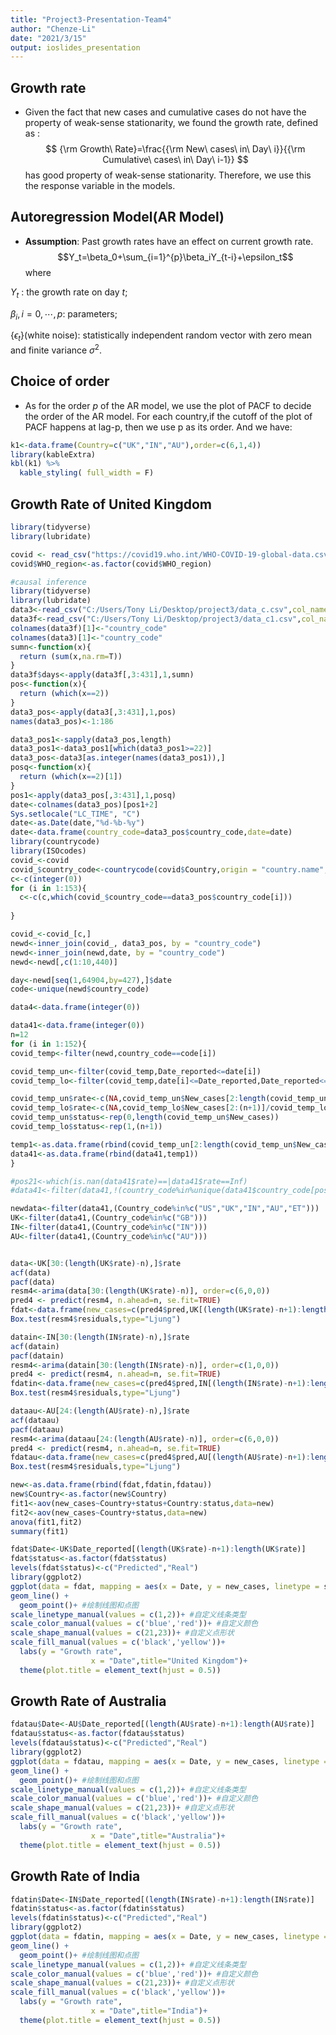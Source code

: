 ---
title: "Project3-Presentation-Team4"
author: "Chenze-Li"
date: "2021/3/15"
output: ioslides_presentation
---



## Growth rate

- Given the fact that new cases and cumulative cases do not have the property of weak-sense stationarity, we found the growth rate, defined as :
$$
{\rm Growth\ Rate}=\frac{{\rm New\ cases\ in\ Day\ i}}{{\rm Cumulative\ cases\ in\ Day\ i-1}}
$$
has good property of weak-sense stationarity. Therefore, we use this the response variable in the models. 


## Autoregression Model(AR Model)

- **Assumption**: Past growth rates have an effect on current growth rate.
$$Y_t=\beta_0+\sum_{i=1}^{p}\beta_iY_{t-i}+\epsilon_t$$
where 

$Y_t$ : the growth rate on day $t$;

$\beta_i,i=0,\cdots,p$: parameters;

$\{\epsilon_t\}$(white noise): statistically independent random vector with zero mean and finite variance $\sigma^2$.


## Choice of order

- As for the order $p$ of the AR model, we use the plot of PACF to decide the order of the AR model. For each country,if the cutoff of the plot of PACF happens at lag-p, then we use p as its order. And we have: 
```{r,echo=F}
k1<-data.frame(Country=c("UK","IN","AU"),order=c(6,1,4))
library(kableExtra)
kbl(k1) %>%
  kable_styling( full_width = F)
```


## Growth Rate of United Kingdom

```{r,include=F}
library(tidyverse)
library(lubridate)

covid <- read_csv("https://covid19.who.int/WHO-COVID-19-global-data.csv")
covid$WHO_region<-as.factor(covid$WHO_region)
```



```{r,include=F}
#causal inference
library(tidyverse)
library(lubridate)
data3<-read_csv("C:/Users/Tony Li/Desktop/project3/data_c.csv",col_names = T)
data3f<-read_csv("C:/Users/Tony Li/Desktop/project3/data_c1.csv",col_names = T)
colnames(data3f)[1]<-"country_code"
colnames(data3)[1]<-"country_code"
sumn<-function(x){
  return (sum(x,na.rm=T))
}
data3f$days<-apply(data3f[,3:431],1,sumn)
pos<-function(x){
  return (which(x==2))
}
data3_pos<-apply(data3[,3:431],1,pos)
names(data3_pos)<-1:186

data3_pos1<-sapply(data3_pos,length)
data3_pos1<-data3_pos1[which(data3_pos1>=22)]
data3_pos<-data3[as.integer(names(data3_pos1)),]
posq<-function(x){
  return (which(x==2)[1])
}
pos1<-apply(data3_pos[,3:431],1,posq)
date<-colnames(data3_pos)[pos1+2]
Sys.setlocale("LC_TIME", "C")
date<-as.Date(date,"%d-%b-%y")
date<-data.frame(country_code=data3_pos$country_code,date=date)
library(countrycode)
library(ISOcodes)
covid_<-covid
covid_$country_code<-countrycode(covid$Country,origin = "country.name",destination = "iso3c",warn = TRUE)
c<-c(integer(0))
for (i in 1:153){
  c<-c(c,which(covid_$country_code==data3_pos$country_code[i]))
  
}

covid_<-covid_[c,]
newd<-inner_join(covid_, data3_pos, by = "country_code")
newd<-inner_join(newd,date, by = "country_code")
newd<-newd[,c(1:10,440)]

day<-newd[seq(1,64904,by=427),]$date
code<-unique(newd$country_code)

data4<-data.frame(integer(0))

data41<-data.frame(integer(0))
n=12
for (i in 1:152){
covid_temp<-filter(newd,country_code==code[i])

covid_temp_un<-filter(covid_temp,Date_reported<=date[i])
covid_temp_lo<-filter(covid_temp,date[i]<=Date_reported,Date_reported<=as.Date(date[i])+n)

covid_temp_un$rate<-c(NA,covid_temp_un$New_cases[2:length(covid_temp_un$New_cases)]/covid_temp_un$Cumulative_cases[1:length(covid_temp_un$New_cases)-1])
covid_temp_lo$rate<-c(NA,covid_temp_lo$New_cases[2:(n+1)]/covid_temp_lo$Cumulative_cases[1:n])
covid_temp_un$status<-rep(0,length(covid_temp_un$New_cases))
covid_temp_lo$status<-rep(1,(n+1))

temp1<-as.data.frame(rbind(covid_temp_un[2:length(covid_temp_un$New_cases),],covid_temp_lo[2:(n+1),]))
data41<-as.data.frame(rbind(data41,temp1))
}

#pos21<-which(is.nan(data41$rate)==|data41$rate==Inf)
#data41<-filter(data41,!(country_code%in%unique(data41$country_code[pos21])))

newdata<-filter(data41,(Country_code%in%c("US","UK","IN","AU","ET")))
UK<-filter(data41,(Country_code%in%c("GB")))
IN<-filter(data41,(Country_code%in%c("IN")))
AU<-filter(data41,(Country_code%in%c("AU")))


data<-UK[30:(length(UK$rate)-n),]$rate
acf(data)
pacf(data)
resm4<-arima(data[30:(length(UK$rate)-n)], order=c(6,0,0))
pred4 <- predict(resm4, n.ahead=n, se.fit=TRUE)
fdat<-data.frame(new_cases=c(pred4$pred,UK[(length(UK$rate)-n+1):length(UK$rate),]$rate),status=c(rep(0,n),rep(1,n)),Country=rep("UK",(2*n)))
Box.test(resm4$residuals,type="Ljung")

datain<-IN[30:(length(IN$rate)-n),]$rate
acf(datain)
pacf(datain)
resm4<-arima(datain[30:(length(IN$rate)-n)], order=c(1,0,0))
pred4 <- predict(resm4, n.ahead=n, se.fit=TRUE)
fdatin<-data.frame(new_cases=c(pred4$pred,IN[(length(IN$rate)-n+1):length(IN$rate),]$rate),status=c(rep(0,n),rep(1,n)),Country=rep("IN",(2*n)))
Box.test(resm4$residuals,type="Ljung")

dataau<-AU[24:(length(AU$rate)-n),]$rate
acf(dataau)
pacf(dataau)
resm4<-arima(dataau[24:(length(AU$rate)-n)], order=c(6,0,0))
pred4 <- predict(resm4, n.ahead=n, se.fit=TRUE)
fdatau<-data.frame(new_cases=c(pred4$pred,AU[(length(AU$rate)-n+1):length(AU$rate),]$rate),status=c(rep(0,n),rep(1,n)),Country=rep("AU",(2*n)))
Box.test(resm4$residuals,type="Ljung")

new<-as.data.frame(rbind(fdat,fdatin,fdatau))
new$Country<-as.factor(new$Country)
fit1<-aov(new_cases~Country+status+Country:status,data=new)
fit2<-aov(new_cases~Country+status,data=new)
anova(fit1,fit2)
summary(fit1)
```

```{r,echo=F,fig.align='center'}
fdat$Date<-UK$Date_reported[(length(UK$rate)-n+1):length(UK$rate)]
fdat$status<-as.factor(fdat$status)
levels(fdat$status)<-c("Predicted","Real")
library(ggplot2)
ggplot(data = fdat, mapping = aes(x = Date, y = new_cases, linetype = status, colour = status, shape = status,fill=status))+
geom_line() + 
  geom_point()+ #绘制线图和点图
scale_linetype_manual(values = c(1,2))+ #自定义线条类型
scale_color_manual(values = c('blue','red'))+ #自定义颜色
scale_shape_manual(values = c(21,23))+ #自定义点形状
scale_fill_manual(values = c('black','yellow'))+
  labs(y = "Growth rate",
                  x = "Date",title="United Kingdom")+
  theme(plot.title = element_text(hjust = 0.5))
```

## Growth Rate of Australia

```{r,echo=F,fig.align='center'}
fdatau$Date<-AU$Date_reported[(length(AU$rate)-n+1):length(AU$rate)]
fdatau$status<-as.factor(fdatau$status)
levels(fdatau$status)<-c("Predicted","Real")
library(ggplot2)
ggplot(data = fdatau, mapping = aes(x = Date, y = new_cases, linetype = status, colour = status, shape = status,fill=status))+
geom_line() + 
  geom_point()+ #绘制线图和点图
scale_linetype_manual(values = c(1,2))+ #自定义线条类型
scale_color_manual(values = c('blue','red'))+ #自定义颜色
scale_shape_manual(values = c(21,23))+ #自定义点形状
scale_fill_manual(values = c('black','yellow'))+
  labs(y = "Growth rate",
                  x = "Date",title="Australia")+
  theme(plot.title = element_text(hjust = 0.5))
```

## Growth Rate of India

```{r,echo=F,fig.align='center'}
fdatin$Date<-IN$Date_reported[(length(IN$rate)-n+1):length(IN$rate)]
fdatin$status<-as.factor(fdatin$status)
levels(fdatin$status)<-c("Predicted","Real")
library(ggplot2)
ggplot(data = fdatin, mapping = aes(x = Date, y = new_cases, linetype = status, colour = status, shape = status,fill=status))+
geom_line() + 
  geom_point()+ #绘制线图和点图
scale_linetype_manual(values = c(1,2))+ #自定义线条类型
scale_color_manual(values = c('blue','red'))+ #自定义颜色
scale_shape_manual(values = c(21,23))+ #自定义点形状
scale_fill_manual(values = c('black','yellow'))+
  labs(y = "Growth rate",
                  x = "Date",title="India")+
  theme(plot.title = element_text(hjust = 0.5))
```




